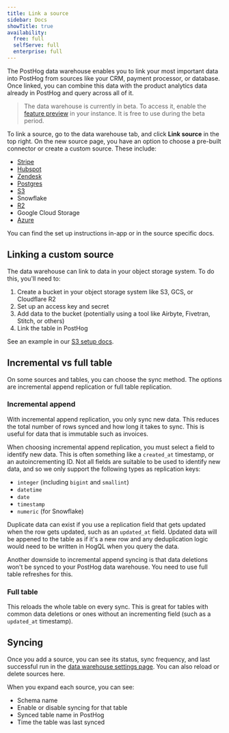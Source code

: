 ```yaml
---
title: Link a source
sidebar: Docs
showTitle: true
availability:
  free: full
  selfServe: full
  enterprise: full
---
```


The PostHog data warehouse enables you to link your most important data into PostHog from sources like your CRM, payment processor, or database. Once linked, you can combine this data with the product analytics data already in PostHog and query across all of it.

> The data warehouse is currently in beta. To access it, enable the [feature preview](https://us.posthog.com#panel=feature-previews) in your instance. It is free to use during the beta period.

To link a source, go to the data warehouse tab, and click **Link source** in the top right. On the new source page, you have an option to choose a pre-built connector or create a custom source. These include:
 
- [Stripe](/docs/data-warehouse/setup/stripe)
- [Hubspot](/docs/data-warehouse/setup/hubspot)
- [Zendesk](/docs/data-warehouse/setup/zendesk)
- [Postgres](/docs/data-warehouse/setup/postgres)
- [S3](/docs/data-warehouse/setup/s3)
- Snowflake
- [R2](/docs/data-warehouse/setup/r2)
- Google Cloud Storage
- [Azure](/docs/data-warehouse/setup/azure)

You can find the set up instructions in-app or in the source specific docs.

## Linking a custom source

The data warehouse can link to data in your object storage system. To do this, you'll need to:

1. Create a bucket in your object storage system like S3, GCS, or Cloudflare R2
2. Set up an access key and secret
3. Add data to the bucket (potentially using a tool like Airbyte, Fivetran, Stitch, or others)
4. Link the table in PostHog

See an example in our [S3 setup docs](/docs/data-warehouse/setup/s3).

## Incremental vs full table

On some sources and tables, you can choose the sync method. The options are incremental append replication or full table replication. 

### Incremental append

With incremental append replication, you only sync new data. This reduces the total number of rows synced and how long it takes to sync. This is useful for data that is immutable such as invoices.

When choosing incremental append replication, you must select a field to identify new data. This is often something like a `created_at` timestamp, or an autoincrementing ID. Not all fields are suitable to be used to identify new data, and so we only support the following types as replication keys:
- `integer` (including `bigint` and `smallint`)
- `datetime`
- `date`
- `timestamp`
- `numeric` (for Snowflake)

Duplicate data can exist if you use a replication field that gets updated when the row gets updated, such as an `updated_at` field. Updated data will be appened to the table as if it's a new row and any deduplication logic would need to be written in HogQL when you query the data.

Another downside to incremental append syncing is that data deletions won't be synced to your PostHog data warehouse. You need to use full table refreshes for this.

### Full table

This reloads the whole table on every sync. This is great for tables with common data deletions or ones without an incrementing field (such as a `updated_at` timestamp).

## Syncing

Once you add a source, you can see its status, sync frequency, and last successful run in the [data warehouse settings page](https://us.posthog.com/data-warehouse/settings). You can also reload or delete sources here.

When you expand each source, you can see:

- Schema name
- Enable or disable syncing for that table
- Synced table name in PostHog
- Time the table was last synced

<ProductScreenshot
    imageLight={SettingsLight} 
    imageDark={SettingsDark} 
    alt="Data warehouse settings in PostHog" 
    classes="rounded"
  />
